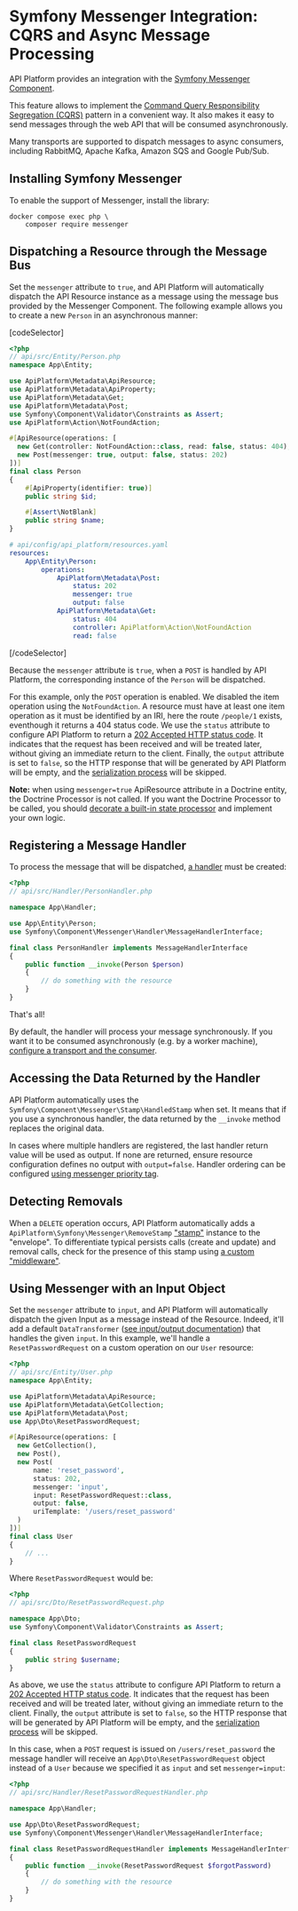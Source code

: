 # Symfony Messenger Integration: CQRS and Async Message Processing

API Platform provides an integration with the [Symfony Messenger Component](https://symfony.com/doc/current/messenger.html).

This feature allows to implement the [Command Query Responsibility Segregation (CQRS)](https://martinfowler.com/bliki/CQRS.html) pattern in a convenient way.
It also makes it easy to send messages through the web API that will be consumed asynchronously.

Many transports are supported to dispatch messages to async consumers, including RabbitMQ, Apache Kafka, Amazon SQS and Google Pub/Sub.

## Installing Symfony Messenger

To enable the support of Messenger, install the library:

```console
docker compose exec php \
    composer require messenger
```

## Dispatching a Resource through the Message Bus

Set the `messenger` attribute to `true`, and API Platform will automatically dispatch the API Resource instance as a message using the message bus provided by the Messenger Component. The following example allows you to create a new `Person` in an asynchronous manner:

[codeSelector]

```php
<?php
// api/src/Entity/Person.php
namespace App\Entity;

use ApiPlatform\Metadata\ApiResource;
use ApiPlatform\Metadata\ApiProperty;
use ApiPlatform\Metadata\Get;
use ApiPlatform\Metadata\Post;
use Symfony\Component\Validator\Constraints as Assert;
use ApiPlatform\Action\NotFoundAction;

#[ApiResource(operations: [
  new Get(controller: NotFoundAction::class, read: false, status: 404),
  new Post(messenger: true, output: false, status: 202)
])]
final class Person
{
    #[ApiProperty(identifier: true)]
    public string $id;

    #[Assert\NotBlank]
    public string $name;
}
```

```yaml
# api/config/api_platform/resources.yaml
resources:
    App\Entity\Person:
        operations:
            ApiPlatform\Metadata\Post:
                status: 202
                messenger: true
                output: false
            ApiPlatform\Metadata\Get:
                status: 404
                controller: ApiPlatform\Action\NotFoundAction
                read: false
```

[/codeSelector]

Because the `messenger` attribute is `true`, when a `POST` is handled by API Platform, the corresponding instance of the `Person` will be dispatched.

For this example, only the `POST` operation is enabled. We disabled the item operation using the `NotFoundAction`. A resource must have at least one item operation as it must be identified by an IRI, here the route `/people/1` exists, eventhough it returns a 404 status code.
We use the `status` attribute to configure API Platform to return a [202 Accepted HTTP status code](https://developer.mozilla.org/en-US/docs/Web/HTTP/Status/202).
It indicates that the request has been received and will be treated later, without giving an immediate return to the client.
Finally, the `output` attribute is set to `false`, so the HTTP response that will be generated by API Platform will be empty, and the [serialization process](serialization.md) will be skipped.

**Note:** when using `messenger=true` ApiResource attribute in a Doctrine entity, the Doctrine Processor is not called. If you want the Doctrine Processor to be called, you should [decorate a built-in state processor](state-processors.md#decorating-the-built-in-state-processors) and implement your own logic.

## Registering a Message Handler

To process the message that will be dispatched, [a handler](https://symfony.com/doc/current/messenger.html#registering-handlers) must be created:

```php
<?php
// api/src/Handler/PersonHandler.php

namespace App\Handler;

use App\Entity\Person;
use Symfony\Component\Messenger\Handler\MessageHandlerInterface;

final class PersonHandler implements MessageHandlerInterface
{
    public function __invoke(Person $person)
    {
        // do something with the resource
    }
}
```

That's all!

By default, the handler will process your message synchronously.
If you want it to be consumed asynchronously (e.g. by a worker machine), [configure a transport and the consumer](https://symfony.com/doc/current/messenger.html#transports).

## Accessing the Data Returned by the Handler

API Platform automatically uses the `Symfony\Component\Messenger\Stamp\HandledStamp` when set.
It means that if you use a synchronous handler, the data returned by the `__invoke` method replaces the original data.

In cases where multiple handlers are registered, the last handler return value will be used as output. If none are returned, ensure resource configuration defines no output with `output=false`.
Handler ordering can be configured [using messenger priority tag](https://symfony.com/doc/current/messenger.html#manually-configuring-handlers).

## Detecting Removals

When a `DELETE` operation occurs, API Platform automatically adds a `ApiPlatform\Symfony\Messenger\RemoveStamp` ["stamp"](https://symfony.com/doc/current/components/messenger.html#adding-metadata-to-messages-envelopes) instance to the "envelope".
To differentiate typical persists calls (create and update) and removal calls, check for the presence of this stamp using [a custom "middleware"](https://symfony.com/doc/current/components/messenger.html#adding-metadata-to-messages-envelopes).

## Using Messenger with an Input Object

Set the `messenger` attribute to `input`, and API Platform will automatically dispatch the given Input as a message instead of the Resource. Indeed, it'll add a default `DataTransformer` ([see input/output documentation](./dto.md)) that handles the given `input`. In this example, we'll handle a `ResetPasswordRequest` on a custom operation on our `User` resource:

```php
<?php
// api/src/Entity/User.php
namespace App\Entity;

use ApiPlatform\Metadata\ApiResource;
use ApiPlatform\Metadata\GetCollection;
use ApiPlatform\Metadata\Post;
use App\Dto\ResetPasswordRequest;

#[ApiResource(operations: [
  new GetCollection(),
  new Post(),
  new Post(
      name: 'reset_password',
      status: 202,
      messenger: 'input',
      input: ResetPasswordRequest::class,
      output: false,
      uriTemplate: '/users/reset_password'
  )
])]
final class User
{
    // ...
}
```

Where `ResetPasswordRequest` would be:

```php
<?php
// api/src/Dto/ResetPasswordRequest.php

namespace App\Dto;
use Symfony\Component\Validator\Constraints as Assert;

final class ResetPasswordRequest
{
    public string $username;
}
```

As above, we use the `status` attribute to configure API Platform to return a [202 Accepted HTTP status code](https://developer.mozilla.org/en-US/docs/Web/HTTP/Status/202).
It indicates that the request has been received and will be treated later, without giving an immediate return to the client.
Finally, the `output` attribute is set to `false`, so the HTTP response that will be generated by API Platform will be empty, and the [serialization process](serialization.md) will be skipped.

In this case, when a `POST` request is issued on `/users/reset_password` the message handler will receive an `App\Dto\ResetPasswordRequest` object instead of a `User` because we specified it as `input` and set `messenger=input`:

```php
<?php
// api/src/Handler/ResetPasswordRequestHandler.php

namespace App\Handler;

use App\Dto\ResetPasswordRequest;
use Symfony\Component\Messenger\Handler\MessageHandlerInterface;

final class ResetPasswordRequestHandler implements MessageHandlerInterface
{
    public function __invoke(ResetPasswordRequest $forgotPassword)
    {
        // do something with the resource
    }
}
```
